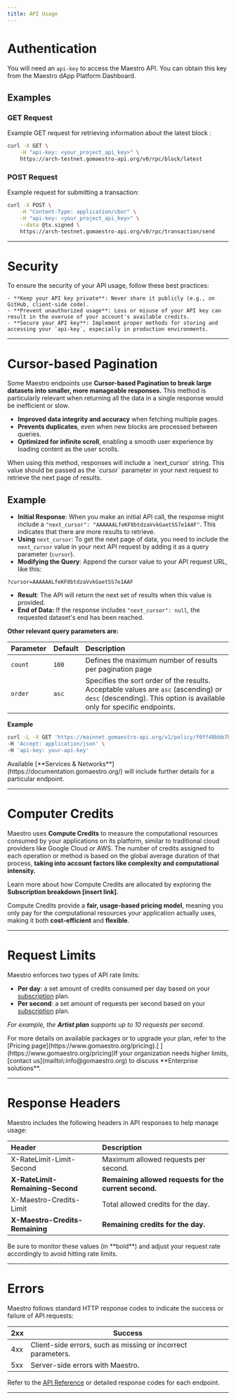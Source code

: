 ```yaml
---
title: API Usage
---
```


# Authentication

You will need an `api-key` to access the Maestro API. You can obtain this key from the Maestro dApp Platform Dashboard.

## Examples

### GET Request

Example GET request for retrieving information about the latest block :

```sh Curl
curl -X GET \
    -H "api-key: <your_project_api_key>" \
    https://arch-testnet.gomaestro-api.org/v0/rpc/block/latest
```

### POST Request

Example request for submitting a transaction:

```sh Curl
curl -X POST \
    -H "Content-Type: application/cbor" \
    -H "api-key: <your_project_api_key>" \
    --data @tx.signed \
    https://arch-testnet.gomaestro-api.org/v0/rpc/transaction/send
```

***

# Security

<Danger>
    To ensure the security of your API usage, follow these best practices:

    - **Keep your API key private**: Never share it publicly (e.g., on GitHub, client-side code).
    - **Prevent unauthorized usage**: Loss or misuse of your API key can result in the overuse of your account's available credits.
    - **Secure your API key**: Implement proper methods for storing and accessing your `api-key`, especially in production environments.
</Danger>

***

# Cursor-based Pagination

Some Maestro endpoints use **Cursor-based Pagination to break large datasets into smaller, more manageable responses.** This method is particularly relevant when returning all the data in a single response would be inefficient or slow.

- **Improved data integrity and accuracy** when fetching multiple pages.
- **Prevents duplicates**, even when new blocks are processed between queries.
- **Optimized for infinite scroll**, enabling a smooth user experience by loading content as the user scrolls.

<Warning>
    When using this method, responses will include a `next_cursor` string. This value should be passed as the `cursor` parameter in your next request to retrieve the next page of results.
</Warning>

## Example

- **Initial Response**: When you make an initial API call, the response might include a `"next_cursor": "AAAAAALfeKF8btdzaVvkGaetSS7e1AAF"`. This indicates that there are more results to retrieve.
- **Using** `next_cursor`: To get the next page of data, you need to include the `next_cursor` value in your next API request by adding it as a query parameter (`cursor`).
- **Modifying the Query**: Append the cursor value to your API request URL, like this:

```none Text
?cursor=AAAAAALfeKF8btdzaVvkGaetSS7e1AAF
```

- **Result**: The API will return the next set of results when this value is provided.
- **End of Data:** If the response includes `"next_cursor": null`, the requested dataset's end has been reached.

**Other relevant query parameters are:**

| Parameter | Default | Description                                                                                                                                                    |
| :-------- | :------ | :------------------------------------------------------------------------------------------------------------------------------------------------------------- |
| `count`   | `100`   | Defines the maximum number of results per pagination page                                                                                                      |
| `order`   | `asc`   | Specifies the sort order of the results. Acceptable values are `asc` (ascending) or `desc` (descending). This option is available only for specific endpoints. |

**Example**

```sh Curl
curl -L -X GET 'https://mainnet.gomaestro-api.org/v1/policy/f0ff48bbb7bbe9d59a40f1ce90e9e9d0ff5002ec48f232b49ca0fb9a/utxos?cursor=AAAAAALfeKF8btdzaVvkGaetSS7e1AAF' \
-H 'Accept: application/json' \
-H 'api-key: your-api-key'
```

<Note>
    Available [**Services & Networks**](https://documentation.gomaestro.org/) will include further details for a particular endpoint.   
</Note>


***

# Computer Credits

Maestro uses **Compute Credits** to measure the computational resources consumed by your applications on its platform, similar to traditional cloud providers like Google Cloud or AWS. The number of credits assigned to each operation or method is based on the global average duration of that process, **taking into account factors like complexity and computational intensity.**

Learn more about how Compute Credits are allocated by exploring the **Subscription breakdown \[insert link].**

Compute Credits provide a **fair, usage-based pricing model**, meaning you only pay for the computational resources your application actually uses, making it both **cost-efficient** and **flexible**.

***

# Request Limits

Maestro enforces two types of API rate limits:

- **Per day**: a set amount of credits consumed per day based on your [subscription](https://www.gomaestro.org/pricing) plan.
- **Per second**: a set amount of requests per second based on your [subscription](https://www.gomaestro.org/pricing) plan.

*For example, the ****Artist plan**** supports up to 10 requests per second.*

<Note>
    For more details on available packages or to upgrade your plan, refer to the [Pricing page](https://www.gomaestro.org/pricing).[ ](https://www.gomaestro.org/pricing)If your organization needs higher limits, [contact us](mailto\:info@gomaestro.org) to discuss **Enterprise solutions**.
</Note>

***

# Response Headers

Maestro includes the following headers in API responses to help manage usage:

| Header                           | Description                                            |
| :------------------------------- | :----------------------------------------------------- |
| X-RateLimit-Limit-Second         | Maximum allowed requests per second.                   |
| **X-RateLimit-Remaining-Second** | **Remaining allowed requests for the current second.** |
| X-Maestro-Credits-Limit          | Total allowed credits for the day.                     |
| **X-Maestro-Credits-Remaining**  | **Remaining credits for the day.**                     |

<Warning>
    Be sure to monitor these values (in **bold**) and adjust your request rate accordingly to avoid hitting rate limits.
</Warning>

***

# Errors

Maestro follows standard HTTP response codes to indicate the success or failure of API requests:

| 2xx | Success                                                      |
| --- | ------------------------------------------------------------ |
| 4xx | Client-side errors, such as missing or incorrect parameters. |
| 5xx | Server-side errors with Maestro.                             |

Refer to the [API Reference](./api-overview.md) or detailed response codes for each endpoint.&#x20;

***
